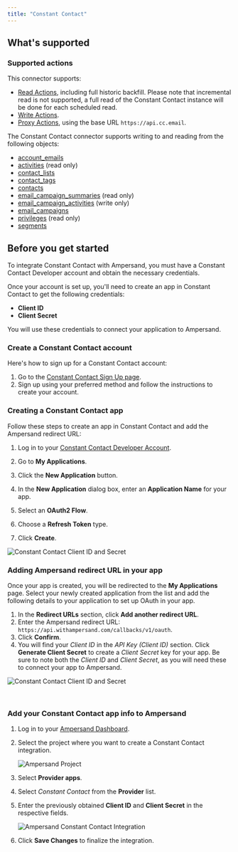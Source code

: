 ```yaml
---
title: "Constant Contact"
---
```

## What's supported

### Supported actions

This connector supports:
- [Read Actions](/define-integrations/read-actions), including full historic backfill. Please note that incremental read is not supported, a full read of the Constant Contact instance will be done for each scheduled read.
- [Write Actions](/define-integrations/write-actions).
- [Proxy Actions](/define-integrations/proxy-actions), using the base URL `https://api.cc.email`.

The Constant Contact connector supports writing to and reading from the following objects:
- [account_emails](https://v3.developer.constantcontact.com/api_reference/index.html#!/Account_Services/retrieveEmailAddresses)
- [activities](https://v3.developer.constantcontact.com/api_reference/index.html#!/Bulk_Activities/getActivityStatusCollection) (read only)
- [contact_lists](https://v3.developer.constantcontact.com/api_reference/index.html#!/Contact_Lists/getLists)
- [contact_tags](https://v3.developer.constantcontact.com/api_reference/index.html#!/Contact_Tags/getTags)
- [contacts](https://v3.developer.constantcontact.com/api_reference/index.html#!/Contacts/getContacts)
- [email_campaign_summaries](https://v3.developer.constantcontact.com/api_reference/index.html#!/Email_Reporting/getAllBulkEmailCampaignSummaries) (read only)
- [email_campaign_activities](https://v3.developer.constantcontact.com/api_reference/index.html#!/Email_Campaigns/updateEmailCampaignActivityUsingPUT) (write only)
- [email_campaigns](https://v3.developer.constantcontact.com/api_reference/index.html#!/Email_Campaigns/retrieveEmailCampaignsUsingGET)
- [privileges](https://v3.developer.constantcontact.com/api_reference/index.html#!/Account_Services/getUserPrivileges) (read only)
- [segments](https://v3.developer.constantcontact.com/api_reference/index.html#!/Segments/getAccountSegments)

## Before you get started

To integrate Constant Contact with Ampersand, you must have a Constant Contact Developer account and obtain the necessary credentials.

Once your account is set up, you'll need to create an app in Constant Contact to get the following credentials:

- **Client ID**
- **Client Secret**

You will use these credentials to connect your application to Ampersand.

### Create a Constant Contact account

Here's how to sign up for a Constant Contact account:

1. Go to the [Constant Contact Sign Up page](https://v3.developer.constantcontact.com/login/index.html?_ga=2.74994962.1095369080.1723052125-94b8f87f-e462-4b81-9771-2b211eac0567&_gac=1.89512297.1720021371.Cj0KCQjw7ZO0BhDYARIsAFttkCjWgg2zwOvaQdS8IlbZamQr4AT9C2j_7t1Xm6EFPKJSJ7W0PHnV6gQaAi1WEALw_wcB).
2. Sign up using your preferred method and follow the instructions to create your account.

### Creating a Constant Contact app

Follow these steps to create an app in Constant Contact and add the Ampersand redirect URL:

1. Log in to your [Constant Contact Developer Account](https://v3.developer.constantcontact.com/login).

2. Go to  **My Applications**.

3. Click the **New Application** button.

4. In the **New Application** dialog box, enter an **Application Name** for your app.

5. Select an **OAuth2 Flow**. 

6. Choose a **Refresh Token** type.

7. Click **Create**.

![Constant Contact Client ID and Secret](/images/provider-guides/690cde2-constantcontact1.gif)

### Adding Ampersand redirect URL in your app

Once your app is created, you will be redirected to the **My Applications** page. Select your newly created application from the list and add the following details to your application to set up OAuth in your app. 

1. In the **Redirect URLs** section, click **Add another redirect URL**. 
2. Enter the Ampersand redirect URL: `https://api.withampersand.com/callbacks/v1/oauth`.
3. Click **Confirm**.
4. You will find your _Client ID_ in the _API Key (Client ID)_ section. Click **Generate Client Secret** to create a _Client Secret_ key for your app. Be sure to note both the _Client ID_ and _Client Secret_, as you will need these to connect your app to Ampersand.

![Constant Contact Client ID and Secret](/images/provider-guides/6e7de3f-constantcontact2.gif)

<br />

### Add your Constant Contact app info to Ampersand

1. Log in to your [Ampersand Dashboard](https://dashboard.withampersand.com).

2. Select the project where you want to create a Constant Contact integration.

   ![Ampersand Project](/images/provider-guides/dd47b7a-Ampersand.png)

3. Select **Provider apps**.

4. Select _Constant Contact_ from the **Provider** list.

5. Enter the previously obtained **Client ID** and **Client Secret** in the respective fields.

   ![Ampersand Constant Contact Integration](/images/provider-guides/8a3c47c-constantcontact3.gif)

6. Click **Save Changes** to finalize the integration.
